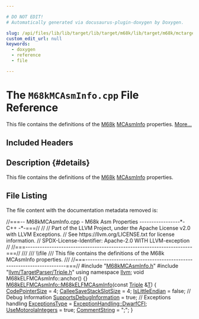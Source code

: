 ```yaml
---

# DO NOT EDIT!
# Automatically generated via docusaurus-plugin-doxygen by Doxygen.

slug: /api/files/lib/lib/target/lib/target/m68k/lib/target/m68k/mctargetdesc/m68kmcasminfo-cpp
custom_edit_url: null
keywords:
  - doxygen
  - reference
  - file

---
```





# The `M68kMCAsmInfo.cpp` File Reference

<DoxygenPage pluginConfig={pluginConfig}>

This file contains the definitions of the <a href="/docs/api/namespaces/llvm/m68k">M68k</a> <a href="/docs/api/classes/llvm/mcasminfo">MCAsmInfo</a> properties. <a href="#details">More...</a>

## Included Headers

<IncludesList>
<IncludesListItem
  filePath="M68kMCAsmInfo.h"
  permalink="/docs/api/files/lib/lib/target/lib/target/m68k/lib/target/m68k/mctargetdesc/m68kmcasminfo-h"
  isLocal="true" />
<IncludesListItem
  filePath="llvm/TargetParser/Triple.h"
  permalink="/docs/api/files/include/include/llvm/include/llvm/targetparser/triple-h"
  isLocal="true" />
</IncludesList>

## Description {#details}

This file contains the definitions of the <a href="/docs/api/namespaces/llvm/m68k">M68k</a> <a href="/docs/api/classes/llvm/mcasminfo">MCAsmInfo</a> properties.

## File Listing

The file content with the documentation metadata removed is:

<ProgramListing>

<Link id="l00001" /><CodeLine lineNumber="1"><Highlight kind="comment">//===-- M68kMCAsmInfo.cpp - M68k Asm Properties -----------------&#42;- C++ -&#42;-===//</Highlight><Highlight kind="normal"></Highlight></CodeLine>
<Link id="l00002" /><CodeLine lineNumber="2"><Highlight kind="normal"></Highlight><Highlight kind="comment">//</Highlight><Highlight kind="normal"></Highlight></CodeLine>
<Link id="l00003" /><CodeLine lineNumber="3"><Highlight kind="normal"></Highlight><Highlight kind="comment">// Part of the LLVM Project, under the Apache License v2.0 with LLVM Exceptions.</Highlight><Highlight kind="normal"></Highlight></CodeLine>
<Link id="l00004" /><CodeLine lineNumber="4"><Highlight kind="normal"></Highlight><Highlight kind="comment">// See https://llvm.org/LICENSE.txt for license information.</Highlight><Highlight kind="normal"></Highlight></CodeLine>
<Link id="l00005" /><CodeLine lineNumber="5"><Highlight kind="normal"></Highlight><Highlight kind="comment">// SPDX-License-Identifier: Apache-2.0 WITH LLVM-exception</Highlight><Highlight kind="normal"></Highlight></CodeLine>
<Link id="l00006" /><CodeLine lineNumber="6"><Highlight kind="normal"></Highlight><Highlight kind="comment">//</Highlight><Highlight kind="normal"></Highlight></CodeLine>
<Link id="l00007" /><CodeLine lineNumber="7"><Highlight kind="normal"></Highlight><Highlight kind="comment">//===----------------------------------------------------------------------===//</Highlight><Highlight kind="comment"></Highlight></CodeLine>
<Link id="l00008" /><CodeLine lineNumber="8"><Highlight kind="comment">///</Highlight></CodeLine>
<Link id="l00009" /><CodeLine lineNumber="9"><Highlight kind="comment">/// \\file</Highlight></CodeLine>
<Link id="l00010" /><CodeLine lineNumber="10"><Highlight kind="comment">/// This file contains the definitions of the M68k MCAsmInfo properties.</Highlight></CodeLine>
<Link id="l00011" /><CodeLine lineNumber="11"><Highlight kind="comment">///</Highlight><Highlight kind="normal"></Highlight></CodeLine>
<Link id="l00012" /><CodeLine lineNumber="12"><Highlight kind="normal"></Highlight><Highlight kind="comment">//===----------------------------------------------------------------------===//</Highlight><Highlight kind="normal"></Highlight></CodeLine>
<Link id="l00013" /><CodeLine lineNumber="13"><Highlight kind="normal"></Highlight></CodeLine>
<Link id="l00014" /><CodeLine lineNumber="14"><Highlight kind="normal"></Highlight><Highlight kind="preprocessor">#include &quot;<a href="/docs/api/files/lib/lib/target/lib/target/m68k/lib/target/m68k/mctargetdesc/m68kmcasminfo-h">M68kMCAsmInfo.h</a>&quot;</Highlight><Highlight kind="normal"></Highlight></CodeLine>
<Link id="l00015" /><CodeLine lineNumber="15"><Highlight kind="normal"></Highlight></CodeLine>
<Link id="l00016" /><CodeLine lineNumber="16"><Highlight kind="normal"></Highlight><Highlight kind="preprocessor">#include &quot;<a href="/docs/api/files/include/include/llvm/include/llvm/targetparser/triple-h">llvm/TargetParser/Triple.h</a>&quot;</Highlight><Highlight kind="normal"></Highlight></CodeLine>
<Link id="l00017" /><CodeLine lineNumber="17"><Highlight kind="normal"></Highlight></CodeLine>
<Link id="l00018" /><CodeLine lineNumber="18"><Highlight kind="normal"></Highlight><Highlight kind="keyword">using namespace </Highlight><Highlight kind="normal"><a href="/docs/api/namespaces/llvm">llvm</a>;</Highlight></CodeLine>
<Link id="l00019" /><CodeLine lineNumber="19"><Highlight kind="normal"></Highlight></CodeLine>
<Link id="l00020" /><CodeLine lineNumber="20"><Highlight kind="normal"></Highlight><Highlight kind="keywordtype">void</Highlight><Highlight kind="normal"> M68kELFMCAsmInfo::anchor() &#123;&#125;</Highlight></CodeLine>
<Link id="l00021" /><CodeLine lineNumber="21"><Highlight kind="normal"></Highlight></CodeLine>
<Link id="l00022" /><CodeLine lineNumber="22" lineLink="/docs/api/classes/llvm/m68kelfmcasminfo/#aec2a3a22280866bb2b0facc1ec1744e5"><Highlight kind="normal"><a href="/docs/api/classes/llvm/m68kelfmcasminfo/#aec2a3a22280866bb2b0facc1ec1744e5">M68kELFMCAsmInfo::M68kELFMCAsmInfo</a>(</Highlight><Highlight kind="keyword">const</Highlight><Highlight kind="normal"> <a href="/docs/api/classes/llvm/triple">Triple</a> &amp;<a href="/docs/api/files/lib/lib/target/lib/target/mips/mips16isellowering-cpp/#a0acb682b8260ab1c60b918599864e2e5">T</a>) &#123;</Highlight></CodeLine>
<Link id="l00023" /><CodeLine lineNumber="23"><Highlight kind="normal">  <a href="/docs/api/classes/llvm/mcasminfo/#ae243a845fe9d46ed2cb7403700921e4a">CodePointerSize</a> = 4;</Highlight></CodeLine>
<Link id="l00024" /><CodeLine lineNumber="24"><Highlight kind="normal">  <a href="/docs/api/classes/llvm/mcasminfo/#aeb608789bae103384e251c302a2215f9">CalleeSaveStackSlotSize</a> = 4;</Highlight></CodeLine>
<Link id="l00025" /><CodeLine lineNumber="25"><Highlight kind="normal"></Highlight></CodeLine>
<Link id="l00026" /><CodeLine lineNumber="26"><Highlight kind="normal">  <a href="/docs/api/classes/llvm/mcasminfo/#adfd724f11ba125f30c3bb516be0bb06f">IsLittleEndian</a> = </Highlight><Highlight kind="keyword">false</Highlight><Highlight kind="normal">;</Highlight></CodeLine>
<Link id="l00027" /><CodeLine lineNumber="27"><Highlight kind="normal"></Highlight></CodeLine>
<Link id="l00028" /><CodeLine lineNumber="28"><Highlight kind="normal">  </Highlight><Highlight kind="comment">// Debug Information</Highlight><Highlight kind="normal"></Highlight></CodeLine>
<Link id="l00029" /><CodeLine lineNumber="29"><Highlight kind="normal">  <a href="/docs/api/classes/llvm/mcasminfo/#a98f40236cfff7278d4b57633fad2245d">SupportsDebugInformation</a> = </Highlight><Highlight kind="keyword">true</Highlight><Highlight kind="normal">;</Highlight></CodeLine>
<Link id="l00030" /><CodeLine lineNumber="30"><Highlight kind="normal"></Highlight></CodeLine>
<Link id="l00031" /><CodeLine lineNumber="31"><Highlight kind="normal">  </Highlight><Highlight kind="comment">// Exceptions handling</Highlight><Highlight kind="normal"></Highlight></CodeLine>
<Link id="l00032" /><CodeLine lineNumber="32"><Highlight kind="normal">  <a href="/docs/api/classes/llvm/mcasminfo/#a500ba2b2c0203d1d53b83a649551a6b5">ExceptionsType</a> = <a href="/docs/api/namespaces/llvm/#a2ca3855108426698ff21517a7c884c84ab4fe87e4046ecd1f9f3d96bbf63822b3">ExceptionHandling::DwarfCFI</a>;</Highlight></CodeLine>
<Link id="l00033" /><CodeLine lineNumber="33"><Highlight kind="normal"></Highlight></CodeLine>
<Link id="l00034" /><CodeLine lineNumber="34"><Highlight kind="normal">  <a href="/docs/api/classes/llvm/mcasminfo/#a6996e93281b6c2a245cef64192198346">UseMotorolaIntegers</a> = </Highlight><Highlight kind="keyword">true</Highlight><Highlight kind="normal">;</Highlight></CodeLine>
<Link id="l00035" /><CodeLine lineNumber="35"><Highlight kind="normal">  <a href="/docs/api/classes/llvm/mcasminfo/#af30c385b021a371a04bacd22cef94c7b">CommentString</a> = </Highlight><Highlight kind="stringliteral">&quot;;&quot;</Highlight><Highlight kind="normal">;</Highlight></CodeLine>
<Link id="l00036" /><CodeLine lineNumber="36"><Highlight kind="normal">&#125;</Highlight></CodeLine>

</ProgramListing>

</DoxygenPage>
